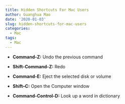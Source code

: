 ```yaml
---
title: Hidden Shortcuts For Mac Users
author: Guanghua Mao
date: '2020-01-03'
slug: hidden-shortcuts-for-mac-users
categories:
  - Mac
tags:
  - Mac
---
```


* **Command-Z:** Undo the previous command

* **Shift-Command-Z:** Redo

* **Command-E:** Eject the selected disk or volume

* **Shift--C:** Open the Computer window

* **Command-Control-D:** Look up a word in dictionary